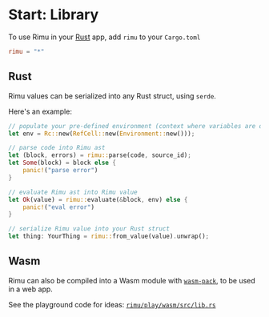 # Start: Library

To use Rimu in your [Rust](https://www.rust-lang.org/) app, add `rimu` to your `Cargo.toml`

```toml
rimu = "*"
```

## Rust

Rimu values can be serialized into any Rust struct, using `serde`.

Here's an example:

```rust
// populate your pre-defined environment (context where variables are defined)
let env = Rc::new(RefCell::new(Environment::new()));

// parse code into Rimu ast
let (block, errors) = rimu::parse(code, source_id);
let Some(block) = block else {
    panic!("parse error")
}

// evaluate Rimu ast into Rimu value
let Ok(value) = rimu::evaluate(&block, env) else {
    panic!("eval error")
}

// serialize Rimu value into your Rust struct
let thing: YourThing = rimu::from_value(value).unwrap();
```

## Wasm

Rimu can also be compiled into a Wasm module with [`wasm-pack`](https://rustwasm.github.io/wasm-pack/book/), to be used in a web app.

See the playground code for ideas: [`rimu/play/wasm/src/lib.rs`](https://github.com/ahdinosaur/rimu/blob/main/play/wasm/src/lib.rs)
